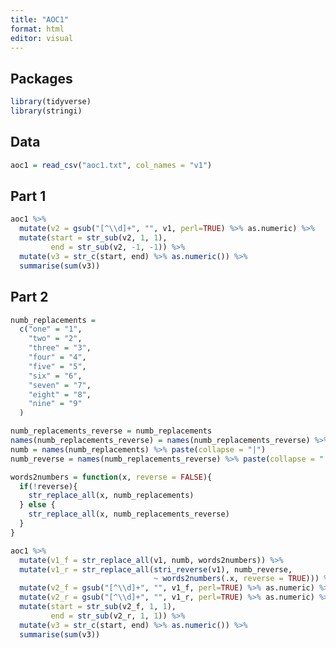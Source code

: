 ```yaml
---
title: "AOC1"
format: html
editor: visual
---
```


## Packages

```r
library(tidyverse)
library(stringi)
```

## Data

```r
aoc1 = read_csv("aoc1.txt", col_names = "v1")
```

## Part 1

```r
aoc1 %>% 
  mutate(v2 = gsub("[^\\d]+", "", v1, perl=TRUE) %>% as.numeric) %>% 
  mutate(start = str_sub(v2, 1, 1), 
         end = str_sub(v2, -1, -1)) %>% 
  mutate(v3 = str_c(start, end) %>% as.numeric()) %>% 
  summarise(sum(v3))

```

## Part 2

```r
numb_replacements =
  c("one" = "1",
    "two" = "2",
    "three" = "3",
    "four" = "4",
    "five" = "5",
    "six" = "6",
    "seven" = "7",
    "eight" = "8",
    "nine" = "9"
  ) 

numb_replacements_reverse = numb_replacements
names(numb_replacements_reverse) = names(numb_replacements_reverse) %>% stri_reverse()
numb = names(numb_replacements) %>% paste(collapse = "|")
numb_reverse = names(numb_replacements_reverse) %>% paste(collapse = "|")

words2numbers = function(x, reverse = FALSE){
  if(!reverse){
    str_replace_all(x, numb_replacements)
  } else {
    str_replace_all(x, numb_replacements_reverse)
  }
}

aoc1 %>% 
  mutate(v1_f = str_replace_all(v1, numb, words2numbers)) %>% 
  mutate(v1_r = str_replace_all(stri_reverse(v1), numb_reverse, 
                                ~ words2numbers(.x, reverse = TRUE))) %>% 
  mutate(v2_f = gsub("[^\\d]+", "", v1_f, perl=TRUE) %>% as.numeric) %>% 
  mutate(v2_r = gsub("[^\\d]+", "", v1_r, perl=TRUE) %>% as.numeric) %>% 
  mutate(start = str_sub(v2_f, 1, 1), 
         end = str_sub(v2_r, 1, 1)) %>% 
  mutate(v3 = str_c(start, end) %>% as.numeric()) %>% 
  summarise(sum(v3))
```
